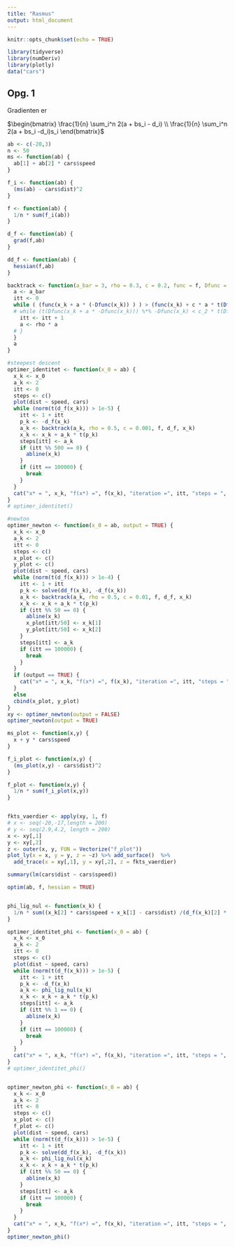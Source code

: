 ```yaml
---
title: "Rasmus"
output: html_document
---
```


```r
knitr::opts_chunk$set(echo = TRUE)

library(tidyverse)
library(numDeriv)
library(plotly)
data("cars")
```


## Opg. 1

Gradienten er

$\begin{bmatrix} \frac{1}{n} \sum_i^n 2(a + bs_i - d_i) \\ \frac{1}{n} \sum_i^n 2(a + bs_i -d_i)s_i \end{bmatrix}$




```r
ab <- c(-20,3)
n <- 50
ms <- function(ab) {
  ab[1] + ab[2] * cars$speed
}

f_i <- function(ab) {
  (ms(ab) - cars$dist)^2
}

f <- function(ab) {
  1/n * sum(f_i(ab))
}

d_f <- function(ab) {
  grad(f,ab)
}

dd_f <- function(ab) {
  hessian(f,ab)
}

backtrack <- function(a_bar = 3, rho = 0.3, c = 0.2, func = f, Dfunc = d_f, x_k = ab, c_2 = 0.5) {
  a <- a_bar
  itt <- 0
  while ( (func(x_k + a * (-Dfunc(x_k)) ) ) > (func(x_k) + c * a * t(Dfunc(x_k)) %*% (-Dfunc(x_k))) ) {
  # while (t(Dfunc(x_k + a * -Dfunc(x_k))) %*% -Dfunc(x_k) < c_2 * t(Dfunc(x_k)) %*% -Dfunc(x_k) ) {
    itt <- itt + 1
    a <- rho * a
  # }
  }
  a
}
```


```r
#steepest descent
optimer_identitet <- function(x_0 = ab) {
  x_k <- x_0
  a_k <- 2
  itt <- 0
  steps <- c()
  plot(dist ~ speed, cars)
  while (norm(t(d_f(x_k))) > 1e-5) {
    itt <- 1 + itt
    p_k <- -d_f(x_k)
    a_k <- backtrack(a_k, rho = 0.5, c = 0.001, f, d_f, x_k)
    x_k <- x_k + a_k * t(p_k)
    steps[itt] <- a_k
    if (itt %% 500 == 0) {
      abline(x_k)
    }
    if (itt == 100000) {
      break
    }
  }
  cat("x* = ", x_k, "f(x*) =", f(x_k), "iteration =", itt, "steps = ", steps[1:5])
}
# optimer_identitet()
```


```r
#newton
optimer_newton <- function(x_0 = ab, output = TRUE) {
  x_k <- x_0
  a_k <- 2
  itt <- 0
  steps <- c()
  x_plot <- c()
  y_plot <- c()
  plot(dist ~ speed, cars)
  while (norm(t(d_f(x_k))) > 1e-4) {
    itt <- 1 + itt
    p_k <- solve(dd_f(x_k), -d_f(x_k))
    a_k <- backtrack(a_k, rho = 0.5, c = 0.01, f, d_f, x_k)
    x_k <- x_k + a_k * t(p_k)
    if (itt %% 50 == 0) {
      abline(x_k)
      x_plot[itt/50] <- x_k[1]
      y_plot[itt/50] <- x_k[2]
    }
    steps[itt] <- a_k
    if (itt == 100000) {
      break
    }
  }
  if (output == TRUE) {
    cat("x* = ", x_k, "f(x*) =", f(x_k), "iteration =", itt, "steps = ", steps[1:5])
  }
  else
  cbind(x_plot, y_plot)
}
xy <- optimer_newton(output = FALSE)
optimer_newton(output = TRUE)

```


```r
ms_plot <- function(x,y) {
  x + y * cars$speed
}

f_i_plot <- function(x,y) {
  (ms_plot(x,y) - cars$dist)^2
}

f_plot <- function(x,y) {
  1/n * sum(f_i_plot(x,y))
}


fkts_vaerdier <- apply(xy, 1, f)
# x <- seq(-20,-17,length = 200)
# y <- seq(2.9,4.2, length = 200)
x <- xy[,1]
y <- xy[,2]
z <- outer(x, y, FUN = Vectorize("f_plot"))
plot_ly(x = x, y = y, z = ~z) %>% add_surface()  %>% 
  add_trace(x = xy[,1], y = xy[,2], z = fkts_vaerdier)


```


```r
summary(lm(cars$dist ~ cars$speed))

optim(ab, f, hessian = TRUE)


phi_lig_nul <- function(x_k) {
  1/n * sum((x_k[2] * cars$speed + x_k[1] - cars$dist) /(d_f(x_k)[2] * cars$speed + d_f(x_k)[1]))
}

optimer_identitet_phi <- function(x_0 = ab) {
  x_k <- x_0
  a_k <- 2
  itt <- 0
  steps <- c()
  plot(dist ~ speed, cars)
  while (norm(t(d_f(x_k))) > 1e-5) {
    itt <- 1 + itt
    p_k <- -d_f(x_k)
    a_k <- phi_lig_nul(x_k)
    x_k <- x_k + a_k * t(p_k)
    steps[itt] <- a_k
    if (itt %% 1 == 0) {
      abline(x_k)
    }
    if (itt == 100000) {
      break
    }
  }
  cat("x* = ", x_k, "f(x*) =", f(x_k), "iteration =", itt, "steps = ", steps[1:5])
}
# optimer_identitet_phi()


optimer_newton_phi <- function(x_0 = ab) {
  x_k <- x_0
  a_k <- 2
  itt <- 0
  steps <- c()
  x_plot <- c()
  f_plot <- c()
  plot(dist ~ speed, cars)
  while (norm(t(d_f(x_k))) > 1e-5) {
    itt <- 1 + itt
    p_k <- solve(dd_f(x_k), -d_f(x_k))
    a_k <- phi_lig_nul(x_k)
    x_k <- x_k + a_k * t(p_k)
    if (itt %% 50 == 0) {
      abline(x_k)
    }
    steps[itt] <- a_k
    if (itt == 100000) {
      break
    }
  }
  cat("x* = ", x_k, "f(x*) =", f(x_k), "iteration =", itt, "steps = ", steps[1:5])
}
optimer_newton_phi()



```


